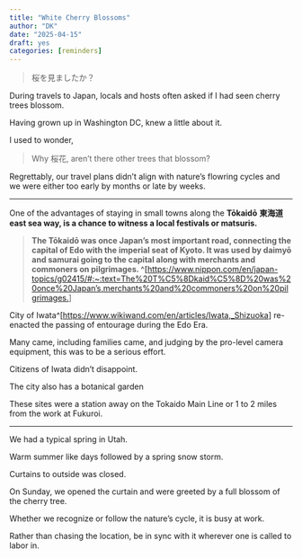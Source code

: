 ```yaml
---
title: "White Cherry Blossoms"
author: "DK"
date: "2025-04-15"
draft: yes
categories: [reminders]
---
```


> 桜を見ましたか？

During travels to Japan, locals and hosts often asked if I had seen cherry trees blossom.

Having grown up in Washington DC, knew a little about it.

I used to wonder,

> Why 桜花, aren't there other trees that blossom?

Regrettably, our travel plans didn't align with nature's flowring cycles and we were either too early by months or late by weeks.

------------------------------------------------------------------------

One of the advantages of staying in small towns along the **Tōkaidō** **東海道 east sea way, is a chance to witness a local festivals or matsuris.**

> **The Tōkaidō was once Japan’s most important road, connecting the capital of Edo with the imperial seat of Kyoto. It was used by daimyō and samurai going to the capital along with merchants and commoners on pilgrimages. \^\[**[https://www.nippon.com/en/japan-topics/g02415/#:\~:text=The%20T%C5%8Dkaid%C5%8D%20was%20once%20Japan's,merchants%20and%20commoners%20on%20pilgrimages.](https://www.nippon.com/en/japan-topics/g02415/#:~:text=The%20T%C5%8Dkaid%C5%8D%20was%20once%20Japan's,merchants%20and%20commoners%20on%20pilgrimages.)\]

City of Iwata\^\[<https://www.wikiwand.com/en/articles/Iwata,_Shizuoka>\] re-enacted the passing of entourage during the Edo Era.

Many came, including families came, and judging by the pro-level camera equipment, this was to be a serious effort.

Citizens of Iwata didn't disappoint.

The city also has a botanical garden

These sites were a station away on the Tokaido Main Line or 1 to 2 miles from the work at Fukuroi.

------------------------------------------------------------------------

We had a typical spring in Utah.

Warm summer like days followed by a spring snow storm.

Curtains to outside was closed.

On Sunday, we opened the curtain and were greeted by a full blossom of the cherry tree.

Whether we recognize or follow the nature's cycle, it is busy at work.

Rather than chasing the location, be in sync with it wherever one is called to labor in.
